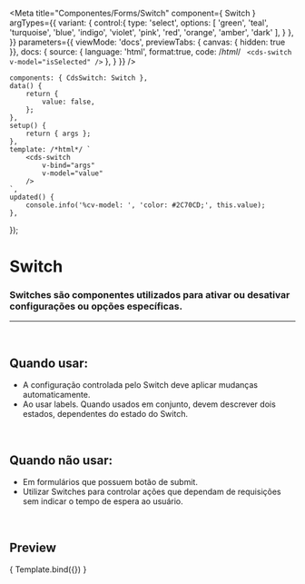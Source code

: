 
<Meta
	title="Componentes/Forms/Switch"
	component={ Switch }
	argTypes={{
		variant: {
			control:{
				type: 'select',
				options: [
					'green',
					'teal',
					'turquoise',
					'blue',
					'indigo',
					'violet',
					'pink',
					'red',
					'orange',
					'amber',
					'dark'
				],
			}
		},
	}}
	parameters={{
		viewMode: 'docs',
		previewTabs: { canvas: { hidden: true }},
		docs: {
			source: {
				language: 'html',
				format:true,
				code: /*html*/ `
<cds-switch
	v-model="isSelected"
/>`
			},
		}
	}}
/>

	components: { CdsSwitch: Switch },
	data() {
		return {
			value: false,
		};
	},
	setup() {
		return { args };
	},
	template: /*html*/ `
		<cds-switch
			v-bind="args"
			v-model="value"
		/>
	`,
	updated() {
		console.info('%cv-model: ', 'color: #2C70CD;', this.value);
	},
});

# Switch

### Switches são componentes utilizados para ativar ou desativar configurações ou opções específicas. 

---
<br />

## Quando usar:
- A configuração controlada pelo Switch deve aplicar mudanças automaticamente.
- Ao usar labels. Quando usados em conjunto, devem descrever dois estados, dependentes do estado do Switch.

<br />

## Quando não usar:
- Em formulários que possuem botão de submit.
- Utilizar Switches para controlar ações que dependam de requisições sem indicar o tempo de espera ao usuário.

<br />

## Preview

<Canvas>
	<Story
		name="Switch"
		args={{}}
	>
		{ Template.bind({}) }
	</Story>
</Canvas>

<ArgsTable story="Switch" />
